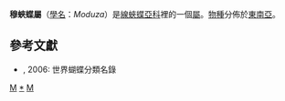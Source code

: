 {{NoteTA
|G1=Butterfly
}}
{{Automatic Taxobox
| taxon = Moduza
| authority = Moore, 1881
| image = RN012 Limenitis procris.jpg
| image_caption = [[穆蛺蝶|穆蛺蝶]] <br />''Moduza procris''
| type_species = [[穆蛺蝶|穆蛺蝶]] <br />''Papilio procris''
| type_species_authority = [[Cramer|Cramer]], 1777
| subdivision_ranks = [[物種|物種]]
| subdivision = 
* [[珠穆蛺蝶|珠穆蛺蝶]] Moduza jumaloni
* [[紅雲俳蛺蝶|紅雲俳蛺蝶]] Moduza lycone
* [[紅斑俳蛺蝶|紅斑俳蛺蝶]] Moduza lymire
* [[媚穆蛺蝶|媚穆蛺蝶]] Moduza mata
* [[奴穆蛺蝶|奴穆蛺蝶]] Moduza nuydai
* [[松穆蛺蝶|松穆蛺蝶]] Moduza pintayana
* [[穆蛺蝶|穆蛺蝶]] Moduza procris
* [[弱穆蛺蝶|弱穆蛺蝶]] Moduza thespias
* [[白帶穆蛺蝶|白帶穆蛺蝶]] Moduza urdaneta
}}

'''穆蛺蝶屬'''（[[學名|學名]]：''Moduza''）是[[線蛺蝶亞科|線蛺蝶亞科]]裡的一個[[屬_(生物)|屬]]。[[物種|物種]]分佈於[[東南亞|東南亞]]。

{{Commons category|Moduza}}

== 參考文獻 ==
* {{aut|壽建新,周堯,李宇飛}}, 2006: 世界蝴蝶分類名錄

{{線蛺蝶亞科}}
{{Taxonbar}}
[[Category:線蛺蝶族|M]]
[[Category:穆蛺蝶屬|*]]
[[Category:_1881年描述的分类群|M]]
